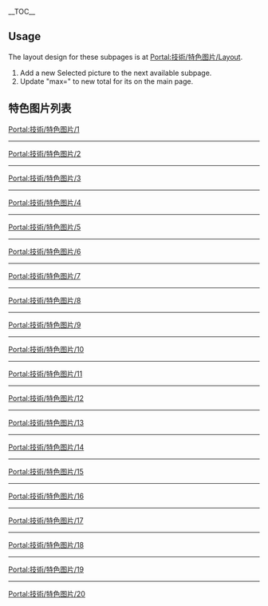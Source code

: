 
__TOC__
== Usage ==
The layout design for these subpages is at [[Portal:技術/特色图片/Layout|Portal:技術/特色图片/Layout]].
# Add a new Selected picture to the next available subpage.
# Update "max=" to new total for its {{tl|Random portal component}} on the main page.

== 特色图片列表 ==

[[Portal:技術/特色图片/1|Portal:技術/特色图片/1]]
{{Portal:技術/特色图片/1}}
----
[[Portal:技術/特色图片/2|Portal:技術/特色图片/2]]
{{Portal:技術/特色图片/2}}
----
[[Portal:技術/特色图片/3|Portal:技術/特色图片/3]]
{{Portal:技術/特色图片/3}}
----
[[Portal:技術/特色图片/4|Portal:技術/特色图片/4]]
{{Portal:技術/特色图片/4}}
----
[[Portal:技術/特色图片/5|Portal:技術/特色图片/5]]
{{Portal:技術/特色图片/5}}
----
[[Portal:技術/特色图片/6|Portal:技術/特色图片/6]]
{{Portal:技術/特色图片/6}}
----
[[Portal:技術/特色图片/7|Portal:技術/特色图片/7]]
{{Portal:技術/特色图片/7}}
----
[[Portal:技術/特色图片/8|Portal:技術/特色图片/8]]
{{Portal:技術/特色图片/8}}
----
[[Portal:技術/特色图片/9|Portal:技術/特色图片/9]]
{{Portal:技術/特色图片/9}}
----
[[Portal:技術/特色图片/10|Portal:技術/特色图片/10]]
{{Portal:技術/特色图片/10}}
----
[[Portal:技術/特色图片/11|Portal:技術/特色图片/11]]
{{Portal:技術/特色图片/11}}
----
[[Portal:技術/特色图片/12|Portal:技術/特色图片/12]]
{{Portal:技術/特色图片/12}}
----
[[Portal:技術/特色图片/13|Portal:技術/特色图片/13]]
{{Portal:技術/特色图片/13}}
----
[[Portal:技術/特色图片/14|Portal:技術/特色图片/14]]
{{Portal:技術/特色图片/14}}
----
[[Portal:技術/特色图片/15|Portal:技術/特色图片/15]]
{{Portal:技術/特色图片/15}}
----
[[Portal:技術/特色图片/16|Portal:技術/特色图片/16]]
{{Portal:技術/特色图片/16}}
----
[[Portal:技術/特色图片/17|Portal:技術/特色图片/17]]
{{Portal:技術/特色图片/17}}
----
[[Portal:技術/特色图片/18|Portal:技術/特色图片/18]]
{{Portal:技術/特色图片/18}}
----
[[Portal:技術/特色图片/19|Portal:技術/特色图片/19]]
{{Portal:技術/特色图片/19}}
----
[[Portal:技術/特色图片/20|Portal:技術/特色图片/20]]
{{Portal:技術/特色图片/20}}